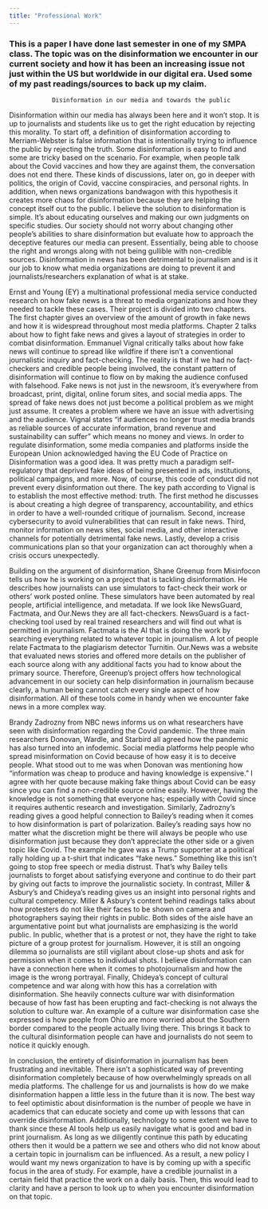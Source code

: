```yaml
---
title: "Professional Work"
---
```


### This is a paper I have done last semester in one of my SMPA class. The topic was on the disinformation we encounter in our current society and how it has been an increasing issue not just within the US but worldwide in our digital era. Used some of my past readings/sources to back up my claim.

                Disinformation in our media and towards the public

Disinformation within our media has always been here and it won't stop. It is up to journalists and students like us to get the right education by rejecting this morality. To start off, a definition of disinformation according to Merriam-Webster is false information that is intentionally trying to influence the public by rejecting the truth. Some disinformation is easy to find and some are tricky based on the scenario. For example, when people talk about the Covid vaccines and how they are against them, the conversation does not end there. These kinds of discussions, later on, go in deeper with politics, the origin of Covid, vaccine conspiracies, and personal rights. In addition, when news organizations bandwagon with this hypothesis it creates more chaos for disinformation because they are helping the concept itself out to the public. I believe the solution to disinformation is simple. It's about educating ourselves and making our own judgments on specific studies. Our society should not worry about changing other people's abilities to share disinformation but evaluate how to approach the deceptive features our media can present. Essentially, being able to choose the right and wrongs along with not being gullible with non-credible sources. Disinformation in news has been detrimental to journalism and is it our job to know what media organizations are doing to prevent it and journalists/researchers explanation of what is at stake. 

Ernst and Young (EY) a multinational professional media service conducted research on how fake news is a threat to media organizations and how they needed to tackle these cases. Their project is divided into two chapters. The first chapter gives an overview of the amount of growth in fake news and how it is widespread throughout most media platforms. Chapter 2 talks about how to fight fake news and gives a layout of strategies in order to combat disinformation. Emmanuel Vignal critically talks about how fake news will continue to spread like wildfire if there isn't a conventional journalistic inquiry and fact-checking. The reality is that if we had no fact-checkers and credible people being involved, the constant pattern of disinformation will continue to flow on by making the audience confused with falsehood. Fake news is not just in the newsroom, it's everywhere from broadcast, print, digital, online forum sites, and social media apps. The spread of fake news does not just become a political problem as we might just assume. It creates a problem where we have an issue with advertising and the audience. Vignal states "if audiences no longer trust media brands as reliable sources of accurate information, brand revenue and sustainability can suffer" which means no money and views. In order to regulate disinformation, some media companies and platforms inside the European Union acknowledged having the EU Code of Practice on Disinformation was a good idea. It was pretty much a paradigm self-regulatory that deprived fake ideas of being presented in ads, institutions, political campaigns, and more. Now, of course, this code of conduct did not prevent every disinformation out there. The key path according to Vignal is to establish the most effective method: truth. The first method he discusses is about creating a high degree of transparency, accountability, and ethics in order to have a well-rounded critique of journalism. Second, increase cybersecurity to avoid vulnerabilities that can result in fake news. Third, monitor information on news sites, social media, and other interactive channels for potentially detrimental fake news. Lastly, develop a crisis communications plan so that your organization can act thoroughly when a crisis occurs unexpectedly. 

Building on the argument of disinformation, Shane Greenup from Misinfocon tells us how he is working on a project that is tackling disinformation. He describes how journalists can use simulators to fact-check their work or others' work posted online. These simulators have been automated by real people, artificial intelligence, and metadata. If we look like NewsGuard, Factmata, and Our.News they are all fact-checkers. NewsGuard is a fact-checking tool used by real trained researchers and will find out what is permitted in journalism. Factmata is the AI that is doing the work by searching everything related to whatever topic in journalism. A lot of people relate Factmata to the plagiarism detector Turnitin. Our.News was a website that evaluated news stories and offered more details on the publisher of each source along with any additional facts you had to know about the primary source. Therefore, Greenup's project offers how technological advancement in our society can help disinformation in journalism because clearly, a human being cannot catch every single aspect of how disinformation. All of these tools come in handy when we encounter fake news in a more complex way. 

Brandy Zadrozny from NBC news informs us on what researchers have seen with disinformation regarding the Covid pandemic. The three main researchers Donovan, Wardle, and Starbird all agreed how the pandemic has also turned into an infodemic. Social media platforms help people who spread misinformation on Covid because of how easy it is to deceive people. What stood out to me was when Donovan was mentioning how "information was cheap to produce and having knowledge is expensive." I agree with her quote because making fake things about Covid can be easy since you can find a non-credible source online easily. However, having the knowledge is not something that everyone has; especially with Covid since it requires authentic research and investigation. Similarly, Zadrozny's reading gives a good helpful connection to Bailey's reading when it comes to how disinformation is part of polarization. Bailey's reading says how no matter what the discretion might be there will always be people who use disinformation just because they don't appreciate the other side or a given topic like Covid. The example he gave was a Trump supporter at a political rally holding up a t-shirt that indicates "fake news." Something like this isn't going to stop free speech or media distrust. That's why Bailey tells journalists to forget about satisfying everyone and continue to do their part by giving out facts to improve the journalistic society. In contrast, Miller & Asbury's and Chideya's reading gives us an insight into personal rights and cultural competency. Miller & Asbury's content behind readings talks about how protesters do not like their faces to be shown on camera and photographers saying their rights in public. Both sides of the aisle have an argumentative point but what journalists are emphasizing is the world public. In public, whether that is a protest or not, they have the right to take picture of a group protest for journalism. However, it is still an ongoing dilemma so journalists are still vigilant about close-up shots and ask for permission when it comes to individual shots. I believe disinformation can have a connection here when it comes to photojournalism and how the image is the wrong portrayal. Finally, Chideya's concept of cultural competence and war along with how this has a correlation with disinformation. She heavily connects culture war with disinformation because of how fast has been erupting and fact-checking is not always the solution to culture war. An example of a culture war disinformation case she expressed is how people from Ohio are more worried about the Southern border compared to the people actually living there. This brings it back to the cultural disinformation people can have and journalists do not seem to notice it quickly enough. 

In conclusion, the entirety of disinformation in journalism has been frustrating and inevitable. There isn't a sophisticated way of preventing disinformation completely because of how overwhelmingly spreads on all media platforms. The challenge for us and journalists is how do we make disinformation happen a little less in the future than it is now. The best way to feel optimistic about disinformation is the number of people we have in academics that can educate society and come up with lessons that can override disinformation. Additionally, technology to some extent we have to thank since these AI tools help us easily navigate what is good and bad in print journalism. As long as we diligently continue this path by educating others then it would be a pattern we see and others who did not know about a certain topic in journalism can be influenced. As a result, a new policy I would want my news organization to have is by coming up with a specific focus in the area of study. For example, have a credible journalist in a certain field that practice the work on a daily basis. Then, this would lead to clarity and have a person to look up to when you encounter disinformation on that topic.  \
